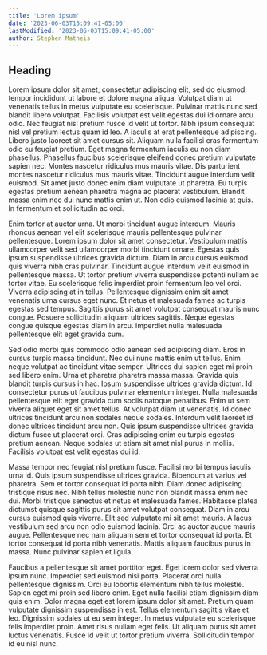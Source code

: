 ```yaml
---
title: 'Lorem ipsum'
date: '2023-06-03T15:09:41-05:00'
lastModified: '2023-06-03T15:09:41-05:00'
author: Stephen Matheis
---
```


## Heading

Lorem ipsum dolor sit amet, consectetur adipiscing elit, sed do eiusmod tempor incididunt ut labore et dolore magna aliqua. Volutpat diam ut venenatis tellus in metus vulputate eu scelerisque. Pulvinar mattis nunc sed blandit libero volutpat. Facilisis volutpat est velit egestas dui id ornare arcu odio. Nec feugiat nisl pretium fusce id velit ut tortor. Nibh ipsum consequat nisl vel pretium lectus quam id leo. A iaculis at erat pellentesque adipiscing. Libero justo laoreet sit amet cursus sit. Aliquam nulla facilisi cras fermentum odio eu feugiat pretium. Eget magna fermentum iaculis eu non diam phasellus. Phasellus faucibus scelerisque eleifend donec pretium vulputate sapien nec. Montes nascetur ridiculus mus mauris vitae. Dis parturient montes nascetur ridiculus mus mauris vitae. Tincidunt augue interdum velit euismod. Sit amet justo donec enim diam vulputate ut pharetra. Eu turpis egestas pretium aenean pharetra magna ac placerat vestibulum. Blandit massa enim nec dui nunc mattis enim ut. Non odio euismod lacinia at quis. In fermentum et sollicitudin ac orci.

Enim tortor at auctor urna. Ut morbi tincidunt augue interdum. Mauris rhoncus aenean vel elit scelerisque mauris pellentesque pulvinar pellentesque. Lorem ipsum dolor sit amet consectetur. Vestibulum mattis ullamcorper velit sed ullamcorper morbi tincidunt ornare. Egestas quis ipsum suspendisse ultrices gravida dictum. Diam in arcu cursus euismod quis viverra nibh cras pulvinar. Tincidunt augue interdum velit euismod in pellentesque massa. Ut tortor pretium viverra suspendisse potenti nullam ac tortor vitae. Eu scelerisque felis imperdiet proin fermentum leo vel orci. Viverra adipiscing at in tellus. Pellentesque dignissim enim sit amet venenatis urna cursus eget nunc. Et netus et malesuada fames ac turpis egestas sed tempus. Sagittis purus sit amet volutpat consequat mauris nunc congue. Posuere sollicitudin aliquam ultrices sagittis. Neque egestas congue quisque egestas diam in arcu. Imperdiet nulla malesuada pellentesque elit eget gravida cum.

Sed odio morbi quis commodo odio aenean sed adipiscing diam. Eros in cursus turpis massa tincidunt. Nec dui nunc mattis enim ut tellus. Enim neque volutpat ac tincidunt vitae semper. Ultrices dui sapien eget mi proin sed libero enim. Urna et pharetra pharetra massa massa. Gravida quis blandit turpis cursus in hac. Ipsum suspendisse ultrices gravida dictum. Id consectetur purus ut faucibus pulvinar elementum integer. Nulla malesuada pellentesque elit eget gravida cum sociis natoque penatibus. Enim ut sem viverra aliquet eget sit amet tellus. At volutpat diam ut venenatis. Id donec ultrices tincidunt arcu non sodales neque sodales. Interdum velit laoreet id donec ultrices tincidunt arcu non. Quis ipsum suspendisse ultrices gravida dictum fusce ut placerat orci. Cras adipiscing enim eu turpis egestas pretium aenean. Neque sodales ut etiam sit amet nisl purus in mollis. Facilisis volutpat est velit egestas dui id.

Massa tempor nec feugiat nisl pretium fusce. Facilisi morbi tempus iaculis urna id. Quis ipsum suspendisse ultrices gravida. Bibendum at varius vel pharetra. Sem et tortor consequat id porta nibh. Diam donec adipiscing tristique risus nec. Nibh tellus molestie nunc non blandit massa enim nec dui. Morbi tristique senectus et netus et malesuada fames. Habitasse platea dictumst quisque sagittis purus sit amet volutpat consequat. Diam in arcu cursus euismod quis viverra. Elit sed vulputate mi sit amet mauris. A lacus vestibulum sed arcu non odio euismod lacinia. Orci ac auctor augue mauris augue. Pellentesque nec nam aliquam sem et tortor consequat id porta. Et tortor consequat id porta nibh venenatis. Mattis aliquam faucibus purus in massa. Nunc pulvinar sapien et ligula.

Faucibus a pellentesque sit amet porttitor eget. Eget lorem dolor sed viverra ipsum nunc. Imperdiet sed euismod nisi porta. Placerat orci nulla pellentesque dignissim. Orci eu lobortis elementum nibh tellus molestie. Sapien eget mi proin sed libero enim. Eget nulla facilisi etiam dignissim diam quis enim. Dolor magna eget est lorem ipsum dolor sit amet. Pretium quam vulputate dignissim suspendisse in est. Tellus elementum sagittis vitae et leo. Dignissim sodales ut eu sem integer. In metus vulputate eu scelerisque felis imperdiet proin. Amet risus nullam eget felis. Ut aliquam purus sit amet luctus venenatis. Fusce id velit ut tortor pretium viverra. Sollicitudin tempor id eu nisl nunc.
